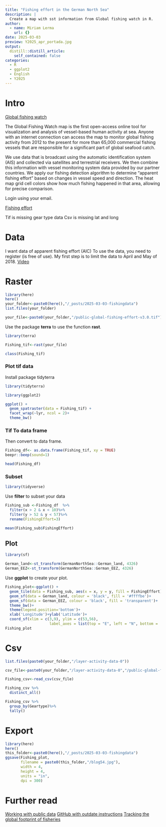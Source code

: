 ```yaml
---
title: "Fishing effort in the German North Sea"
description: |
  Create a map with sst information from Global fishing watch in R. 
author:
  - name: Miriam Lerma
    url: {}
date: 2025-03-03
preview: Y2025_apr_portada.jpg
output:
  distill::distill_article:
    self_contained: false
categories:
  - R
  - ggplot2
  - English
  - Y2025
---
```



# Intro

[Global fishing watch](https://globalfishingwatch.org/datasets-and-code/)

The Global Fishing Watch map is the first open-access online tool for visualization and analysis of vessel-based human activity at sea. Anyone with an internet connection can access the map to monitor global fishing activity from 2012 to the present for more than 65,000 commercial fishing vessels that are responsible for a significant part of global seafood catch.

We use data that is broadcast using the automatic identification system (AIS) and collected via satellites and terrestrial receivers. We then combine this information with vessel monitoring system data provided by our partner countries. We apply our fishing detection algorithm to determine “apparent fishing effort” based on changes in vessel speed and direction. The heat map grid cell colors show how much fishing happened in that area, allowing for precise comparison.


Login using your email.

[Fishing effort](https://globalfishingwatch.org/map?access-token=wi1_Ffdm-AjT1k_urFVmOPTMqMXrKQ)


Tif is missing gear type data
Csv is missing lat and long

# Data

I want data of apparent fishing effort (AIC)
To use the data, you need to register (is free of use).
My first step is to limit the data to April and May of 2018.
[Video](https://www.youtube.com/watch?v=iWkgapKbJWg)

# Raster

```r
library(here)
here()
your_folder<-paste0(here(),"/_posts/2025-03-03-fishingdata")
list.files(your_folder)
```

```r
your_file<-paste0(your_folder,"/public-global-fishing-effort-v3.0.tif")
```

Use the package **terra** to use the function **rast**.  

```r
library(terra)
```

```r
Fishing_tif<-rast(your_file)
```

```r
class(Fishing_tif)
```

### Plot tif data

Install package tidyterra

```r
library(tidyterra)
```
```r
library(ggplot2)
```

```r
ggplot() +
  geom_spatraster(data = Fishing_tif) +
  facet_wrap(~lyr, ncol = 2)+
  theme_bw()
```

### Tif To data frame

Then convert to data frame. 

```r
Fishing_df<- as.data.frame(Fishing_tif, xy = TRUE)
beepr::beep(sound=1)
```

```r
head(Fishing_df)
```


### Subset 

```r
library(tidyverse)
```

Use **filter** to subset your data 

```r
Fishing_sub <-Fishing_df  %>%
  filter(x > 2 & x < 10)%>%
  filter(y > 52 & y < 57)%>%
  rename(FishingEffort=3) 
```

```r
mean(Fishing_sub$FishingEffort)
```

## Plot

```r
library(sf)
```

```r
German_land<-st_transform(GermanNorthSea::German_land, 4326)
German_EEZ<-st_transform(GermanNorthSea::German_EEZ, 4326)
```

Use **ggplot** to create your plot. 

```r
Fishing_plot<-ggplot() +
  geom_tile(data = Fishing_sub, aes(x = x, y = y, fill = FishingEffort)) +
  geom_sf(data = German_land, colour = 'black', fill = '#ffffbe')+
  geom_sf(data = German_EEZ, colour = 'black', fill = 'transparent')+
  theme_bw()+
  theme(legend.position='bottom')+
  xlab('Longitude')+ylab('Latitude')+
  coord_sf(xlim = c(3,9), ylim = c(53,56),
                    label_axes = list(top = "E", left = "N", bottom = 'E', right='N'))
Fishing_plot
```

# Csv

```r
list.files(paste0(your_folder,"/layer-activity-data-0"))
```

```r
csv_file<-paste0(your_folder,"/layer-activity-data-0","/public-global-fishing-effort-v3.0.csv")
```

```r
Fishing_csv<-read_csv(csv_file)
```


```r
Fishing_csv %>%
  distinct_all()
```


```r
Fishing_csv %>%
  group_by(Geartype)%>%
  tally()
```


# Export

```r
library(here)
here()
this_folder<-paste0(here(),"/_posts/2025-03-03-fishingdata")
ggsave(Fishing_plot,
       filename = paste0(this_folder,"/blog54.jpg"),
       width = 4, 
       height = 4, 
       units = "in",
       dpi = 300)
```


# Further read

[Working with public data](https://globalfishingwatch.org/data/downloadable-public-data-in-r/#)
[GitHub with outdate instructions](https://github.com/GlobalFishingWatch/paper-global-footprint-of-fisheries/blob/master/data_documentation/fishing_effort_byvessel.md)
[Tracking the global footprint of fisheries](https://www.science.org/doi/10.1126/science.aao5646)